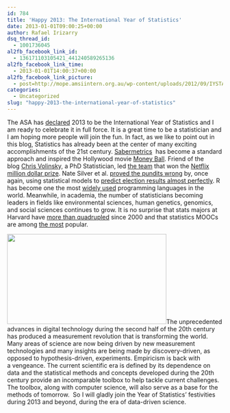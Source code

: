 ```yaml
---
id: 784
title: 'Happy 2013: The International Year of Statistics'
date: 2013-01-01T09:00:25+00:00
author: Rafael Irizarry
dsq_thread_id:
  - 1001736045
al2fb_facebook_link_id:
  - 136171103105421_441240589265136
al2fb_facebook_link_time:
  - 2013-01-01T14:00:37+00:00
al2fb_facebook_link_picture:
  - post=http://mope.amsiintern.org.au/wp-content/uploads/2012/09/IYSTAT-Logo-extended-620x350.jpg
categories:
  - Uncategorized
slug: "happy-2013-the-international-year-of-statistics"
---
```

The ASA has [declared](http://www.statistics2013.org/) 2013 to be the International Year of Statistics and I am ready to celebrate it in full force. It is a great time to be a statistician and I am hoping more people will join the fun. In fact, as we like to point out in this blog, Statistics has already been at the center of many exciting accomplishments of the 21st century. [Sabermetrics](http://en.wikipedia.org/wiki/Sabermetrics)  has become a standard approach and inspired the Hollywood movie [Money Ball](http://www.imdb.com/title/tt1210166/). Friend of the blog [Chris Volinsk](http://www2.research.att.com/~volinsky/)y, a PhD Statistician, led [the team](http://www.nytimes.com/2009/07/28/technology/internet/28netflix.html) that won the [Netflix million dollar prize](http://www.netflixprize.com/). Nate Silver et al. [proved the pundits wrong](http://simplystatistics.org/2012/11/07/nate-silver-does-it-again-will-pundits-finally-accept/) by, once again, using statistical models to [predict election results almost perfectly](http://mashable.com/2012/11/07/nate-silver-wins/). R has become one the most [widely used](http://www.nytimes.com/2009/01/07/technology/business-computing/07program.html?pagewanted=all) programming languages in the world. Meanwhile, in academia, the number of statisticians becoming leaders in fields like environmental sciences, human genetics, genomics, and social sciences continues to grow. It is no surprise that stats majors at Harvard have [more than quadrupled](http://nesterko.com/visuals/statconcpred2012-with-dm/) since 2000 and that statistics MOOCs are among [the most](http://edudemic.com/2012/12/the-11-most-popular-open-online-courses/) popular.

<p style="text-align: left;">
  <img class="aligncenter" alt="" src="http://mope.amsiintern.org.au/wp-content/uploads/2012/09/IYSTAT-Logo-extended-620x350.jpg" width="372" height="210" />The unprecedented advances in digital technology during the second half of the 20th century has produced a measurement revolution that is transforming the world. Many areas of science are now being driven by new measurement technologies and many insights are being made by discovery-driven, as opposed to hypothesis-driven, experiments. Empiricism is back with a vengeance. The current scientific era is defined by its dependence on data and the statistical methods and concepts developed during the 20th century provide an incomparable toolbox to help tackle current challenges. The toolbox, along with computer science, will also serve as a base for the methods of tomorrow.  So I will gladly join the Year of Statistics' festivities during 2013 and beyond, during the era of data-driven science.
</p>

